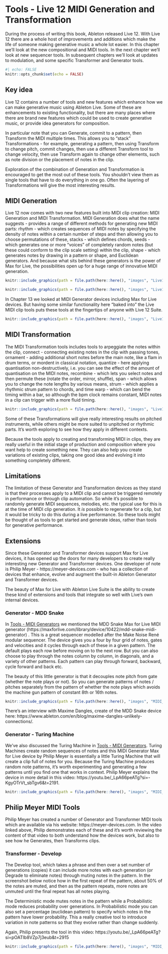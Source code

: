 # Tools - Live 12 MIDI Generation and Transformation

During the process of writing this book, Ableton released Live 12. With Live 12 there are a whole host of improvements and additions which make the life of someone making generative music a whole lot easier. In this chapter we'll look at the new compositional and MIDI tools. In the next chapter we'll look at new sequencer tools. In subsequent chapters we'll look at updates to modulation, and some specific Transformer and Generator tools.

```r
#| echo: FALSE
knitr::opts_chunk$set(echo = FALSE)
```

::: callout-tip
## Key idea

Live 12 contains a number of tools and new features which enhance how we can make generative music using Ableton Live. Some of these are enhancements to existing functionality, but there are many places where there are brand new features which could be used to create generative music, or provide idea generators for composition.

In particular note that you can Generate, commit to a pattern, then Transform the MIDI multiple times. This allows you to "stack" Transformations - for example, generating a pattern, then using Transform to change pitch, commit changes, then use a different Transform tool to change velocity, then use Transform again to change other elements, such as note division or the placement of notes in the clip.

Exploration of the combination of Generation and Transformation is encouraged to get the most out of these tools. You shouldn't view them as single tools that have to do everything in one go. Often the layering of Transformations will give the most interesting results.
:::


## MIDI Generation

Live 12 now comes with two new features built into MIDI clip creation: MIDI Generation and MIDI Transformation. MIDI Generation does what the name suggests - provides a range of different methods for generating new MIDI parts: rhythm - which creates sequences of MIDI notes by specifying the density of notes within a certain number of steps and then allowing you to choose permutations of these, stacks - which defines chords, seeds - which generates one or more "voices" of completely random notes (but these could conform to the clip scale setting) within the clip, shape - which generates notes by drawing in a pattern or shape, and Euclidean generators. And because what sits behind these generators is the power of Max for Live, the possibilities open up for a huge range of innovative MIDI generation.

```r
knitr::include_graphics(path = file.path(here::here(), "images", "Live12_MIDIGenerators.png"))
```

```r
knitr::include_graphics(path = file.path(here::here(), "images", "Live12_Max_MIDIGenerator.png"))
```

In Chapter 13 we looked at MIDI Generator devices including Max for Live devices. But having some similar functionality here "baked into" the Live MIDI clip tools puts these tools at the fingertips of anyone with Live 12 Suite.

```r
knitr::include_graphics(path = file.path(here::here(), "images", "Live12_Euclidean_Pattern.png"))
```

## MIDI Transformation

The MIDI Transformation tools includes tools to arpeggiate the notes within the clip, connect - connecting existing notes in the clip with passing tones, ornament - adding additional short notes before the main note, like a flam in drum terms, or mordent in classical notation, quantize - here applying quantisation non-destructively, i.e. you can see the effect of the amount of quantisation on the MIDI notes, recombine - which lets you select notes and then permute these (rotate the order, mirror, shuffle), span - which allows you to change the note lengths by various means, strum - which applies a rhythmic strum pattern to chords, and time warp - which can bend the timing within a bar, so although the bpm clock remains constant, MIDI notes in a clip can trigger with a more fluid timing.

```r
knitr::include_graphics(path = file.path(here::here(), "images", "Live12_MIDI_Transformers.png"))
```

Some of these Transformations will give really interesting results on pitched instruments, while others might be more suited to unpitched or rhythmic parts. It's worth exploring to see how they apply in different contexts.

Because the tools apply to creating and transforming MIDI in clips, they are really useful in the initial stage of production and composition where you want help to create something new. They can also help you create variations of existing clips, taking one good idea and evolving it into something completely different.

## Limitations

The limitation of these Generator and Transformation devices as they stand is that their processes apply to a MIDI clip and cannot be triggered remotely in performance or through clip automation. So while it's possible to randomly generate MIDI sequences, melodies, etc. the typical use for this is at the time of MIDI clip generation. It *is* possible to regenerate for a clip, but it would be tricky to do this during a live performance. So these tools might be thought of as tools to get started and generate ideas, rather than tools for generative performance.

## Extensions

Since these Generator and Transformer devices support Max for Live devices, it has opened up the doors for many developers to create really interesting new Generator and Transformer devices. One developer of note is Philip Meyer - https://meyer-devices.com - who has a collection of devices that enhance, evolve and augment the built-in Ableton Generator and Transformer devices. 

The beauty of Max for Live with Ableton Live Suite is the ability to create these kind of extensions and tools that integrate so well with Live's own internal devices.

### Generator - MDD Snake

In [Tools - MIDI Generators](012-Tools-MIDI_Generators.qmd)
we mentioned the MDD Snake Max for Live MIDI generator
(https://maxforlive.com/library/device/10422/mdd-snake-midi-generator)
. This is a great sequencer modelled after the Make Noise René modular sequencer. The device gives you a four by four grid of notes, gates and velocities and it cycles through each of these in a given pattern. The default plays each row before moving on to the next row. But you can also choose to play through the notes column by column, in diagonals, and a variety of other patterns. Each pattern can play through forward, backward, cycle forward and back etc. 

The beauty of this little generator is that it decouples note pitch from gate (whether the note plays or not). So you can generate patterns of notes / pitches separately from the pattern of whether the note plays which avoids the machine gun pattern of constant 8th or 16th notes.

```r
knitr::include_graphics(path = file.path(here::here(), "images", "MIDI_Generator_MDDSnake.png"))
```

There's an interview with Maxime Dangles, create of the MDD Snake device here:
https://www.ableton.com/en/blog/maxime-dangles-unlikely-connections/.

### Generator - Turing Machine

We've also discussed the Turing Machine in  [Tools - MIDI Generators](012-Tools-MIDI_Generators.qmd). Turing Machines create random sequences of notes and this MIDI Generator Max for Live device by Philip Meyer is essentially a little Turing Machine that will create a clip full of notes for you. Because the Turing Machine produces random note patterns, it's worth experimenting and generating a few patterns until you find one that works in context. Philip Meyer explains the device in more detail in this video: https://youtu.be/_LpA66peATg?si=-KgyOTrVt_sbTgv6&t=2191.

```r
knitr::include_graphics(path = file.path(here::here(), "images", "MIDI_Generator_TuringMachine.png"))
```

## Philip Meyer MIDI Tools

Philip Meyer has created a number of Generator and Transformer MIDI tools which are available via his website: https://meyer-devices.com. In the video linked above, Philip demonstrates each of these and it's worth reviewing the content of that video to both understand how the devices work, but also to see how he Generates, then Transforms clips. 



### Transformer - Develop

The Develop tool, which takes a phrase and then over a set number of generations (copies) it can include more notes with each generation (or Degrade to eliminate notes) through muting notes in the pattern. In the screenshot below notice how in the first repeat of the pattern, about 50% of the notes are muted, and then as the pattern repeats, more notes are unmuted until the final repeat has all notes playing.

The Deterministic mode mutes notes in the pattern while a Probabilistic mode reduces probability over generations. In Probabilistic mode you can also set a percentage (euclidean pattern) to specify which notes in the pattern have lower probability. This a really creative tool to introduce variation in note patterns so that they evolve rather than change suddenly.

Again, Philip presents the tool in this video: https://youtu.be/_LpA66peATg?si=pOATIb8VZp7j3eub&t=2915

```r
knitr::include_graphics(path = file.path(here::here(), "images", "MIDI_Transformer_Develop.png"))
```
